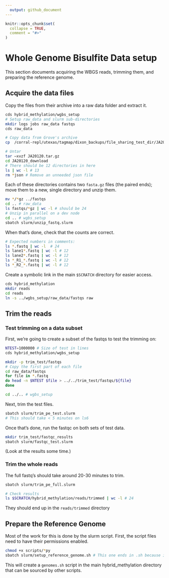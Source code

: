 ```yaml
---
  output: github_document
---
```

  
<!-- README.md is generated from README.Rmd. Please edit that file -->
  
```r
knitr::opts_chunk$set(
  collapse = TRUE,
  comment = "#>"
)
```

# Whole Genome Bisulfite Data setup

This section documents acquiring the WBGS reads, trimming them, and preparing the reference genome.

## Acquire the data files

Copy the files from their archive into a raw data folder and extract it.
```bash
cds hybrid_methylation/wgbs_setup
# Setup raw_data and slurm sub-directories
mkdir logs jobs raw_data fastqs
cds raw_data

# Copy data from Grove's archive
cp  /corral-repl/utexas/tagmap/dixon_backups/file_sharing_test_dir/JA20120.tar.gz .

# Untar
tar –xvzf JA20120.tar.gz
cd JA20120_download
# There should be 12 directories in here
ls | wc -l # 13
rm *json # Remove an unneeded json file
```

Each of these directories contains two `fasta.gz` files (the paired ends); move them to a new, single directory and unzip them.

```bash
mv */*gz ../fastqs
cd .. # raw_data
ls fastqs/*gz | wc -l # should be 24
# Unzip in parallel on a dev node
cd .. # wgbs_setup
sbatch slurm/unzip_fastq.slurm
```

When that's done, check that the counts are correct.

```bash
# Expected numbers in comments:
ls *.fastq | wc -l	# 24
ls lane1*.fastq | wc -l # 12
ls lane2*.fastq | wc -l # 12
ls *_R1_*.fastq | wc -l # 12
ls *_R2_*.fastq | wc -l # 12
```

Create a symbolic link in the main `$SCRATCH` directory for easier access.

```bash
cds hybrid_methylation
mkdir reads
cd reads
ln -s ../wgbs_setup/raw_data/fastqs raw
```

## Trim the reads

### Test trimming on a data subset

First, we're going to create a subset of the fastqs to test the trimming on:

```bash
NTEST=1000000 # Size of test in lines
cds hybrid_methylation/wgbs_setup

mkdir -p trim_test/fastqs
# Copy the first part of each file
cd raw_data/fastqs
for file in *.fastq
do head -n $NTEST $file > ../../trim_test/fastqs/${file}
done

cd ../.. # wgbs_setup
```

Next, trim the test files.

```bash
sbatch slurm/trim_pe_test.slurm
# This should take < 5 minutes on ls6
```

Once that's done, run the fastqc on both sets of test data.
```bash
mkdir trim_test/fastqc_results
sbatch slurm/fastqc_test.slurm
```

(Look at the results some time.)

### Trim the whole reads

The full fastq's should take around 20-30 minutes to trim.  
```bash
sbatch slurm/trim_pe_full.slurm

# Check results
ls $SCRATCH/hybrid_methylation/reads/trimmed | wc -l # 24
```

They should end up in the `reads/trimmed` directory

## Prepare the Reference Genome

Most of the work for this is done by the slurm script.
First, the script files need to have their permissions enabled.

```bash
chmod +x scripts/*py
sbatch slurm/setup_reference_genome.sh # This one ends in .sh because it's more of a regular script that just happens to work best on slurm
```

This will create a `genomes.sh` script in the main hybrid_methylation directory that can be sourced by other scripts.